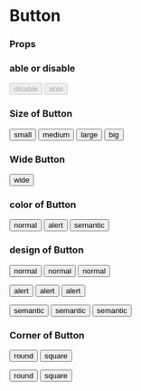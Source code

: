 
# Button

### Props
<ArgsTable of={Button} />

### able or disable
<Preview>
  <Button disabled={true}>disable</Button>
  <Button disabled={false}>able</Button>
</Preview>

### Size of Button
<Preview>
  <Button size="small">small</Button>
  <Button>medium</Button>
  <Button size="large">large</Button>
  <Button size="big">big</Button>
</Preview>

### Wide Button
<Preview>
  <Button size="wide">wide</Button>
</Preview>

### color of Button
<Preview>
  <Button color="normal">normal</Button>
  <Button color="alert">alert</Button>
  <Button color="semantic">semantic</Button>
</Preview>

### design of Button
<Preview>
  <Button color="normal" design="block">normal</Button>
  <Button color="normal" design="outline">normal</Button>
  <Button color="normal" design="text">normal</Button>
  
  <Button color="alert" design="block">alert</Button>
  <Button color="alert" design="outline">alert</Button>
  <Button color="alert" design="text">alert</Button>
  
  <Button color="semantic" design="block">semantic</Button>
  <Button color="semantic" design="outline">semantic</Button>
  <Button color="semantic" design="text">semantic</Button>
</Preview>

### Corner of Button

<Preview>
  <Button corner="round">round</Button>
  <Button corner="square">square</Button>
  
  <Button design="outline" corner="round">round</Button>
  <Button design="outline" corner="square">square</Button>
</Preview>


